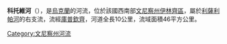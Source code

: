 '''科托維河'''（{{lang-uk|Котовий}}），是[[烏克蘭|烏克蘭]]的河流，位於該國西南部[[文尼察州|文尼察州]][[伊林齊區|伊林齊區]]，屬於[[利薩利帕河|利薩利帕河]]的右支流，流經[[庫普欽齊_(伊林齊區)|庫普欽齊]]，河道全長10公里，流域面積46平方公里。

{{DEFAULTSORT:Котовий}}
[[Category:文尼察州河流|Category:文尼察州河流]]


{{Ukraine-river-stub}}